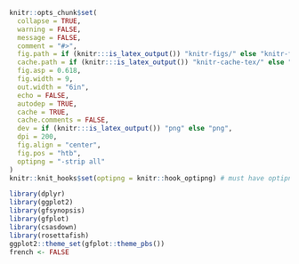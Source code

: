 ```r
knitr::opts_chunk$set(
  collapse = TRUE,
  warning = FALSE,
  message = FALSE,
  comment = "#>",
  fig.path = if (knitr:::is_latex_output()) "knitr-figs/" else "knitr-figs-docx/",
  cache.path = if (knitr:::is_latex_output()) "knitr-cache-tex/" else "knitr-cache-docx/",
  fig.asp = 0.618,
  fig.width = 9,
  out.width = "6in",
  echo = FALSE,
  autodep = TRUE,
  cache = TRUE,
  cache.comments = FALSE,
  dev = if (knitr:::is_latex_output()) "png" else "png",
  dpi = 200,
  fig.align = "center",
  fig.pos = "htb",
  optipng = "-strip all"
)
knitr::knit_hooks$set(optipng = knitr::hook_optipng) # must have optipng installed!
```

```r
library(dplyr)
library(ggplot2)
library(gfsynopsis)
library(gfplot)
library(csasdown)
library(rosettafish)
ggplot2::theme_set(gfplot::theme_pbs())
french <- FALSE
```
